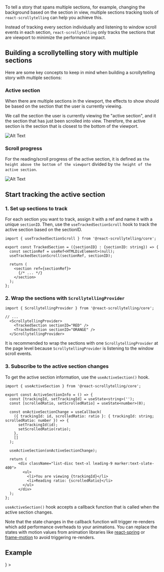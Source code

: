 

To tell a story that spans multiple sections, for example, changing the background based on the section in view,
multiple sections tracking tools of `react-scrollytelling` can help you achieve this.

Instead of tracking every section individually and listening to window scroll events in each section, `react-scrollytelling`
only tracks the sections that are viewport to minimize the performance impact.


## Building a scrollytelling story with multiple sections

Here are some key concepts to keep in mind when building a scrollytelling story with multiple sections:

### Active section

When there are multiple sections in the viewport, the effects to show should be based on the section that the user is currently viewing.

We call the section the user is currently viewing the "active section", and it the section that has just been scrolled into view.
Therefore, the active section is the section that is closest to the bottom of the viewport.

![Alt Text](/images/multiple_sections.jpg)


### Scroll progress

For the reading/scroll progress of the active section, it is defined as `the height above the bottom of the viewport` divided by `the height of the active section`.

![Alt Text](/images/scroll_progress.jpg)


## Start tracking the active section


### 1. Set up sections to track

For each section you want to track, assign it with a ref and name it with a unique `sectionID`.
Then, use the `useTrackedSectionScroll` hook to track the active section based on the sectionID.

```tsx
import { useTrackedSectionScroll } from '@react-scrollytelling/core';

export const TrackedSection = ({sectionID} : {sectionID: string}) => {
  const sectionRef = useRef<HTMLDivElement>(null);
  useTrackedSectionScroll(sectionRef, sectionID);

  return (
    <section ref={sectionRef}>
      {/* ... */}
    </section>
  );
};
```


### 2. Wrap the sections with `ScrollytellingProvider`

```tsx
import { ScrollytellingProvider } from '@react-scrollytelling/core';

// ...
  <ScrollytellingProvider>
    <TrackedSection sectionID="RED" />
    <TrackedSection sectionID="ORANGE" />
  </ScrollytellingProvider>
```

It is recommended to wrap the sections with one `ScrollytellingProvider` at the page level
because `ScrollytellingProvider` is listening to the window scroll events.


### 3. Subscribe to the active section changes

To get the active section information, use the `useActiveSection()` hook.

```tsx
import { useActiveSection } from '@react-scrollytelling/core';

export const ActiveSectionInfo = () => {
  const [trackingId, setTrackingId] = useState<string>('');
  const [scrolledRatio, setScrolledRatio] = useState<number>(0);

  const onActiveSectionChange = useCallback(
    ({ trackingId: id, scrolledRatio: ratio }: { trackingId: string; scrolledRatio: number }) => {
      setTrackingId(id);
      setScrolledRatio(ratio);
    },
    []
  );

  useActiveSection(onActiveSectionChange);

  return (
      <div className="list-disc text-xl leading-9 marker:text-slate-400">
        <ul>
          <li>You are viewing {trackingId}</li>
          <li>Reading ratio: {scrolledRatio}</li>
        </ul>
      </div>
  );
};
```

`useActiveSection()` hook accepts a callback function that is called when the active section changes.

Note that the state changes in the callback function will trigger re-renders which add performance overheads to your animations.
You can replace the states with motion values from animation libraries like [react-spring](https://react-spring.dev/docs/advanced/spring-value) or
[frame-motion](https://www.framer.com/motion/motionvalue/) to avoid triggering re-renders.


## Example

<div className="mx-2 my-12">
  <ScrollytellingProvider>
    <StickyContainer
      overlay={
        <>
          <TrackedSection
            sectionID="RED"
            className="border-rose-400 dark:border-rose-700 bg-rose-200 dark:bg-rose-800 rounded-t-lg pt-[50vh]"
          />
          <TrackedSection
            sectionID="ORANGE"
            className="-mt-[3px] border-orange-400 dark:border-orange-700 bg-orange-200 dark:bg-orange-800"
          />
          <TrackedSection
            sectionID="YELLOW"
            className="-mt-[3px] border-yellow-400 dark:border-yellow-700 bg-yellow-200 dark:bg-yellow-800"
          />
          <TrackedSection
            sectionID="GREEN"
            className="-mt-[3px] border-green-400 dark:border-green-700 bg-green-200 dark:bg-green-800"
          />
          <TrackedSection
            sectionID="BLUE"
            className="-mt-[3px] border-blue-400 dark:border-blue-700 bg-blue-200 dark:bg-blue-800"
          />
          <TrackedSection
            sectionID="PURPLE"
            className="-mt-[3px] border-purple-400 dark:border-purple-700 bg-purple-200 dark:bg-purple-800 rounded-b-lg pt-[10vh]"
          />
        </>
      }
    >
      <div className="absolute left-0 right-0 top-0 h-screen">
        <ActiveSectionInfo />
      </div>
    </StickyContainer>
  </ScrollytellingProvider>
</div>
